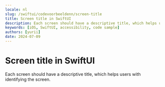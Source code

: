 ```yaml
---
locale: nl
slug: /swiftui/codevoorbeeldenn/screen-title
title: Screen title in SwiftUI
description: Each screen should have a descriptive title, which helps users with identifying the screen.
keywords: [iOS, SwiftUI, accessibility, code sample]
authors: [yurii]
date: 2024-07-09
---
```


# Screen title in SwiftUI

Each screen should have a descriptive title, which helps users with identifying the screen.

<CodeSample id="screen-title" framework="swiftui" locale="nl"/>
